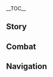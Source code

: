 {{CharacterTabs}}
{{LanguageTabs}}
{{Stub|1={{Meta/VO|tl=1|rm=1|Chinese}}}}
__TOC__
==Story==
{{VO/Story
|character           = Ganyu
|language            = zh
|language_s          = zh
|language_t          = zh-tw
|name_s              = 甘雨
|name_t              = 甘雨

|vo_01_01_title_s    = 初次见面…
|vo_01_01_title_t    = 初次見面…
|vo_01_01_subtitle   = Hello
|vo_01_01_file       = VO_{language}{character} Hello.ogg
|vo_01_01_tx_s       = 我明白了，外派工作的「契约」已经拟好了，请过目，即日起就可以为你…欸！名字没有签吗？请让我看一下。唔…名字是甘，甘雨…呼，补上了。话，话说回来，工作具体是指哪些呢？
|vo_01_01_tx_t       = 我明白了，外派工作的「契約」已經擬好了，請過目，即日起就可以為{{MC|你|妳|mc=1}}…欸！名字沒有簽嗎？請讓我看一下。唔…名字是甘，甘雨…呼，補上了。話，話說回來，工作具體而言是哪些呢？
|vo_01_01_rm         = 
|vo_01_01_tl         = 

|vo_02_01_title_s    = 闲聊・松弛
|vo_02_01_title_t    = 閒聊・鬆弛
|vo_02_01_subtitle   = Chat: Relaxed
|vo_02_01_file       = VO_{language}{character} Chat - Relaxed.ogg
|vo_02_01_tx_s       = 安逸的氛围…喜欢。
|vo_02_01_tx_t       = 安逸的氛圍…喜歡。
|vo_02_01_rm         = 
|vo_02_01_tl         = 

|vo_02_02_title_s    = 闲聊・聆听
|vo_02_02_title_t    = 閒聊・聆聽
|vo_02_02_subtitle   = Chat: Attentive
|vo_02_02_file       = VO_{language}{character} Chat - Attentive.ogg
|vo_02_02_tx_s       = 趴在草地上，能听见大地的心跳。
|vo_02_02_tx_t       = 趴在草地上，能聽見大地的心跳。
|vo_02_02_rm         = Pā zài cǎodì shàng, néng tīngjiàn dàdì de xīntiào.
|vo_02_02_tl         = Lying on the grass, you can hear the heartbeat of the world.

|vo_02_03_title_s    = 闲聊・焦虑
|vo_02_03_title_t    = 閒聊・焦慮
|vo_02_03_subtitle   = Chat: Anxious
|vo_02_03_file       = VO_{language}{character} Chat - Anxious.ogg
|vo_02_03_tx_s       = 工作…工作还没有做完…真的可以提前休息吗？
|vo_02_03_tx_t       = 工作…工作還沒有做完…真的可以提前休息嗎？
|vo_02_03_rm         = Gōngzuò... Gōngzuò hái méiyǒu zuò wán... Zhēn de kěyǐ tíqián xiūxí ma?
|vo_02_03_tl         = Work... I haven't finished working... Can I really take an early break?

<!-- Weather -->
|vo_03_01_title_s    = 下雨的时候・担忧
|vo_03_01_title_t    = 下雨的時候・擔憂
|vo_03_01_subtitle   = When It Rains: Worries
|vo_03_01_file       = VO_{language}{character} When It Rains - Worries.ogg
|vo_03_01_tx_s       = 飞云商会种植的霓裳花需要充足的雨露，唔{{not a typo|...}}和记交通的伙计们却不喜欢雨后泥泞的山路…
|vo_03_01_tx_t       = 飛雲商會種植的霓裳花需要充足的雨露，唔…和記交通的夥計們卻不喜歡雨後泥濘的山路…
|vo_03_01_rm         = 
|vo_03_01_tl         = 

|vo_03_02_title_s    = 下雨的时候・听雨
|vo_03_02_title_t    = 下雨的時候・聽雨
|vo_03_02_subtitle   = When It Rains: Listening to the Rain
|vo_03_02_file       = VO_{language}{character} When It Rains - Listening to the Rain.ogg
|vo_03_02_tx_s       = 在庭院里听雨的感觉很好，但是，太奢侈了。
|vo_03_02_tx_t       = 在庭院裡聽雨的感覺很好，但是，太奢侈了。
|vo_03_02_rm         = 
|vo_03_02_tl         = 

|vo_03_03_title_s    = 雨过天晴…
|vo_03_03_title_t    = 雨過天晴…
|vo_03_03_subtitle   = After the Rain
|vo_03_03_file       = VO_{language}{character} After the Rain.ogg
|vo_03_03_tx_s       = 嗯？天晴了吗？是什么时候…
|vo_03_03_tx_t       = 嗯？天晴了嗎？是什麼時候…
|vo_03_03_rm         = Ǹg? Tiān qíngle ma? Shì shénme shíhòu...
|vo_03_03_tl         = Eh? It's sunny? When did...

|vo_03_04_title_s    = 阳光很好…
|vo_03_04_title_t    = 陽光很好…
|vo_03_04_subtitle   = When the Sun Is Out
|vo_03_04_file       = VO_{language}{character} When the Sun Is Out.ogg
|vo_03_04_tx_s       = 嗯，空气很适宜。
|vo_03_04_tx_t       = 嗯，空氣很適宜。
|vo_03_04_rm         = Ǹg, kōngqì hěn shìyí.
|vo_03_04_tl         = Hm, the weather is suitable.

|vo_03_05_title_s    = 起风的时候…
|vo_03_05_title_t    = 起風的時候…
|vo_03_05_subtitle   = When It's Windy
|vo_03_05_file       = VO_{language}{character} When It's Windy.ogg
|vo_03_05_tx_s       = 啊，琉璃百合的味道，真好啊…
|vo_03_05_tx_t       = 啊，琉璃百合的味道，真好啊…
|vo_03_05_rm         = A, Liúlí Bǎihé de wèidào, zhēn hǎo a...
|vo_03_05_tl         = Ah, the smell of Glaze Lilies are so nice...

|vo_04_01_title_s    = 早上好…
|vo_04_01_title_t    = 早安…
|vo_04_01_subtitle   = Good Morning
|vo_04_01_file       = VO_{language}{character} Good Morning.ogg
|vo_04_01_tx_s       = 早上好…唔？是哪里没有梳理好吗，请不要盯着我的…盯着我的头饰看。
|vo_04_01_tx_t       = 早安…唔？是哪裡沒有梳理好嗎，請不要盯著我的…盯著我的頭飾看。
|vo_04_01_rm_s       = 
|vo_04_01_rm_t       = 
|vo_04_01_tl         = 

|vo_04_02_title_s    = 中午好…
|vo_04_02_title_t    = 午安…
|vo_04_02_subtitle   = Good Afternoon
|vo_04_02_file       = VO_{language}{character} Good Afternoon.ogg
|vo_04_02_tx_s       = 啊…需要午觉。如果没有什么特别的事情…我就先行告退了。
|vo_04_02_tx_t       = 啊…需要午覺。如果沒有什麼特別的事情…我就先行告退了。
|vo_04_02_rm         = A... Xūyào wǔjiào. Rúguǒ méiyǒu shénme tèbié de shìqíng... Wǒ jiù xiānxíng gàotuìle.
|vo_04_02_tl         = Ah... Need an afternoon nap. If there is no special circumstances... I'll take my leave first.

|vo_04_03_title_s    = 晚上好…
|vo_04_03_title_t    = 晚上好…
|vo_04_03_subtitle   = Good Evening
|vo_04_03_file       = VO_{language}{character} Good Evening.ogg
|vo_04_03_tx_s       = 万家灯火就在眼前，人们的生活究竟是什么样的呢…欸？你想邀我去夜市？啊…不，不好意思，我就不去了吧。
|vo_04_03_tx_t       = 萬家燈火就在眼前，人們的生活究竟是什麼樣的呢…欸？{{MC|你|妳|mc=1}}想邀我去夜市？啊…不，不好意思，我就不去了吧。
|vo_04_03_rm         = 
|vo_04_03_tl         = 

|vo_04_04_title_s    = 晚安…
|vo_04_04_title_t    = 晚安…
|vo_04_04_subtitle   = Good Night
|vo_04_04_file       = VO_{language}{character} Good Night.ogg
|vo_04_04_tx_s       = 愿帝君保佑你，愿你的每个梦都踏实而香甜。
|vo_04_04_tx_t       = 願帝君保佑{{MC|你|妳|mc=1}}，願{{MC|你|妳|mc=1}}的每個夢都踏實而香甜。
|vo_04_04_rm         = 
|vo_04_04_tl         = 

|vo_05_01_title_s    = 关于{name_s}自己…
|vo_05_01_title_t    = 關於{name_t}自己…
|vo_05_01_subtitle   = About {character}
|vo_05_01_file       = VO_{language}{character} About {character}.ogg
|vo_05_01_tx_s       = 我的工作，就是遵循与帝君的「契约」，为璃月的多数生命，谋求最大的福祉。
|vo_05_01_tx_t       = 我的工作，就是遵循與帝君的「契約」，為璃月的多數生命，謀求最大的福祉。
|vo_05_01_rm         = 
|vo_05_01_tl         = 

|vo_06_01_title_s    = 关于我们・工作
|vo_06_01_title_t    = 關於我們・工作
|vo_06_01_subtitle   = About Us: Work
|vo_06_01_file       = VO_{language}{character} About Us - Work.ogg
|vo_06_01_tx_s       = 今天的工作已经提前完成了。加…加班？我理解了，我会好好完成的。
|vo_06_01_tx_t       = 今天的工作已經提前完成了。加…加班？我理解了，我會好好完成的。
|vo_06_01_rm         = Jīntiān de gōngzuò yǐjīng tíqián wánchéngle. Jiā... Jiābān? Wǒ lǐjiěle, wǒ huì hǎohǎo wánchéng de.
|vo_06_01_tl         = Today's work has been completed ahead of schedule. Over... Overtime? I understand, I will finish it well.

|vo_06_02_title_s    = 关于我们・请求
|vo_06_02_title_t    = 關於我們・請求
|vo_06_02_subtitle   = About Us: Requests
|vo_06_02_friendship = 6
|vo_06_02_file       = VO_{language}{character} About Us - Requests.ogg
|vo_06_02_tx_s       = 我想了解更多有关人类的故事…尤其，想知道你对他们的看法和评价。因为，那个，你跟提瓦特大陆上的普通人不太一样吧。而我也…请务必，和我交流。
|vo_06_02_tx_t       = 我想瞭解更多有關人類的故事…尤其，想知道你對他們的看法和評價。因為，那個，你跟提瓦特大陸上的普通人不太一樣吧。而我也…請務必，和我交流。
|vo_06_02_rm         = 
|vo_06_02_tl         = 

|vo_06_03_title_s    = 关于我们・评价
|vo_06_03_title_t    = 關於我們・評價
|vo_06_03_subtitle   = About Us: Evaluation
|vo_06_03_friendship = 6
|vo_06_03_file       = VO_{language}{character} About Us - Evaluation.ogg
|vo_06_03_tx_s       = 嗯…我，我一直想知道你对我工作的评价。是…普通宝箱的等级还是华丽宝箱的等级。没，没关系的。我的心理…能承受得住。
|vo_06_03_tx_t       = 嗯…我，我一直想知道{{MC|你|妳|mc=1}}對我工作的評價。是…普通寶箱的等級還是華麗寶箱的等級。沒，沒關係的。我的心理…能承受得住。
|vo_06_03_rm         = 
|vo_06_03_tl         = 

|vo_07_01_title_s    = 关于「神之眼」…
|vo_07_01_title_t    = 關於「神之眼」…
|vo_07_01_subtitle   = About the [[Vision]]
|vo_07_01_friendship = 4
|vo_07_01_file       = VO_{language}{character} About the Vision.ogg
|vo_07_01_tx_s       = 「一千种权力伴随着一千种责任。」那位拥有着博览古今的视野，却被迫放弃了自己生活的帝君，才是整个璃月最辛苦的人吧。相比起来，只拥有着普通「神之眼」，只需要去行使普通责任的我，已经轻松得多了。
|vo_07_01_tx_t       = 「一千種權力伴隨著一千種責任。」那位擁有著博覽古今的視野，卻被迫放棄了自己生活的帝君，才是整個璃月最辛苦的人吧。相比起來，只擁有著普通「神之眼」，只需要去行使普通責任的我，已經輕鬆得多了。
|vo_07_01_rm         = 
|vo_07_01_tl         = 

|vo_07_02_title_s    = 有什么想要分享…
|vo_07_02_title_t    = 有什麼想要分享…
|vo_07_02_subtitle   = Something to Share
|vo_07_02_file       = VO_{language}{character} Something to Share.ogg
|vo_07_02_tx_s       = 「万商云来、千船继至、百货迭出、诸海历览。」人们用这样的话来称赞璃月。但成就这样的壮景，依靠的也是细小到每一个人的努力。我是怀着要对得起这份繁荣的心情工作的。
|vo_07_02_tx_t       = 「萬商雲來、千船繼至、百貨迭出、諸海曆覽。」人們用這樣的話來稱讚璃月。但成就這樣的壯景，依靠的也是細小到每一個人的努力。我是懷著要對得起這份繁榮的心情工作的。
|vo_07_02_rm         = 
|vo_07_02_tl         = 

|vo_07_03_title_s    = 感兴趣的见闻・名字
|vo_07_03_title_t    = 感興趣的見聞・名字
|vo_07_03_subtitle   = Interesting Facts: Name
|vo_07_03_file       = VO_{language}{character} Interesting Facts - Name.ogg
|vo_07_03_tx_s       = 生活在璃月的每一只小狗，我都给它们取了名字。不过，有的狗狗如果用别的名字叫它也会有反应。真是了不起呢。如果有谁突然叫我「苦雪」什么的，我一定回应不上来。
|vo_07_03_tx_t       = 生活在璃月的每一隻小狗，我都為它們取了名字。不過，有的狗狗如果用別的名字叫它也會有反應。真是了不起呢。如果有誰突然叫我「苦雪」什麼的，我一定回應不過來。
|vo_07_03_rm         = 
|vo_07_03_tl         = 

|vo_07_04_title_s    = 感兴趣的见闻・清心
|vo_07_04_title_t    = 感興趣的見聞・清心
|vo_07_04_subtitle   = Interesting Facts: Qingxin
|vo_07_04_file       = VO_{language}{character} Interesting Facts - Qingxin.ogg
|vo_07_04_tx_s       = 清心的花瓣，很好吃…应该说特别好吃。就是因为太好吃了，所以我才不敢在玉京台种它。生怕哪天一个不小心就会忍不住…嗯？你说…特别苦？可是…这不就是它的味道吗？
|vo_07_04_tx_t       = 清心的花瓣，很好吃…應該說特別好吃。就是因為太好吃了，所以我才不敢在玉京臺種它。生怕哪天一個不小心就會忍不住…嗯？{{MC|你|妳|mc=1}}說…特別苦？可是…這不就是它的味道嗎？
|vo_07_04_rm         = 
|vo_07_04_tl         = 

|vo_08_01_title_s    = 关于摩拉克斯・信任
|vo_08_01_title_t    = 關於摩拉克斯・信任
|vo_08_01_subtitle   = About [[Morax]]: Trust
|vo_08_01_friendship = 4
|vo_08_01_file       = VO_{language}{character} About Morax - Trust.ogg
|vo_08_01_tx_s       = 我对帝君有着绝对的信任。当年，正是有帝君率领，我们才能击退魔物、降伏海兽，保住了这一方平安。帝君守护众人的身姿，千年以来的情谊，我不会忘记。
|vo_08_01_tx_t       = 我對帝君有著絕對的信任。當年，正是有帝君率領，我們才能擊退魔物、降伏海獸，保住了這一方平安。帝君守護眾人的身姿，千年以來的情誼，我不會忘記。
|vo_08_01_rm         = 
|vo_08_01_tl         = 

|vo_08_02_title_s    = 关于摩拉克斯・追随
|vo_08_02_title_t    = 關於摩拉克斯・追隨
|vo_08_02_subtitle   = About Morax: Follower
|vo_08_02_friendship = 4
|vo_08_02_file       = VO_{language}{character} About Morax - Follower.ogg
|vo_08_02_tx_s       = 帝君的决断，总是能够为璃月的多数生命带来福祉。我很敬佩这一点，也很想像他一样…但有时，越想着要去追赶帝君的脚步，就越容易紧张得出错…
|vo_08_02_tx_t       = 帝君的決斷，總是能夠為璃月的多數生命帶來福祉。我很敬佩這一點，也很想像他一樣…但有時，越想著要去追趕帝君的腳步，就越容易緊張得出錯…
|vo_08_02_rm         = 
|vo_08_02_tl         = 

|vo_08_03_title_s    = 关于凝光…
|vo_08_03_title_t    = 關於凝光…
|vo_08_03_subtitle   = About [[Ningguang]]
|vo_08_03_friendship = 4
|vo_08_03_file       = VO_{language}{character} About Ningguang.ogg
|vo_08_03_tx_s       = 历任「天权」都会对璃月的古老律法进行释义和补充。在这之中，当代「天权」凝光的处理效率是无人能及的。只不过，她那追求效率和效益的作风常常遭人指摘。挑刺，总是比包容简单得多吧。
|vo_08_03_tx_t       = 歷任「天權」都會對璃月的古老律法進行釋義和補充。在這之中，當代「天權」凝光的處理效率是無人能及的。只不過，她那追求效率和效益的作風常常遭人指摘。挑刺，總是比包容簡單得多吧。
|vo_08_03_rm         = 
|vo_08_03_tl         = 

|vo_08_04_title_s    = 关于刻晴・隔阂
|vo_08_04_title_t    = 關於刻晴・隔閡
|vo_08_04_subtitle   = About [[Keqing]]: Estrangement
|vo_08_04_friendship = 4
|vo_08_04_file       = VO_{language}{character} About Keqing - Estrangement.ogg
|vo_08_04_tx_s       = 我无法认同她对帝君的态度。但是…但是…「甘雨，这才是璃月现今需要的人。」帝君反而这样说。我还是太愚钝了，要理解帝君话语中的意思，还得更努力地接触更多事务才行吧。
|vo_08_04_tx_t       = 我無法認同她對帝君的態度。但是…但是…「甘雨，這才是璃月現今需要的人。」帝君反而這樣說。我還是太愚鈍了，要理解帝君話語中的意思，還得更努力地接觸更多事務才行吧。
|vo_08_04_rm         = 
|vo_08_04_tl         = 

|vo_08_05_title_s    = 关于刻晴・改观
|vo_08_05_title_t    = 關於刻晴・改觀
|vo_08_05_subtitle   = About Keqing: Changing Perspective
|vo_08_05_friendship = 4
|vo_08_05_quest      = A New Star Approaches
|vo_08_05_file       = VO_{language}{character} About Keqing - Changing Perspective.ogg
|vo_08_05_tx_s       = 最近她主动与我讨论起了修复碧水商路的方案，还问我，是帝君的话会怎么做。我们商量出来的举措固然不比帝君，不过…看到她反复推演着沙盘的样子，隐约能够理解她的心情了。
|vo_08_05_tx_t       = 最近她主動與我討論起修復碧水商路的方案，還問我，是帝君的話會怎麼做。我們商量出來的舉措固然不比帝君，不過…看到她反復推演著沙盤的樣子，隱約能夠理解她的心情了。
|vo_08_05_rm_s       = 
|vo_08_05_rm_t       = 
|vo_08_05_tl         = 

|vo_08_06_title_s    = 关于行秋…
|vo_08_06_title_t    = 關於行秋…
|vo_08_06_subtitle   = About [[Xingqiu]]
|vo_08_06_friendship = 4
|vo_08_06_file       = VO_{language}{character} About Xingqiu.ogg
|vo_08_06_tx_s       = 飞云商会那位青衣少年，并不像他的父亲和兄长那般操心织物的经营。是因为对他来说，有更重要的事情值得去做吧。当然…这也只是我的猜测…
|vo_08_06_tx_t       = 飛雲商會那位青衣少年，並不像他的父親和兄長那般操心織物的經營。是因為對他來說，有更重要的事情值得去做吧。當然…這也只是我的猜測…
|vo_08_06_rm         = 
|vo_08_06_tl         = 

|vo_08_07_title_s    = 关于香菱…
|vo_08_07_title_t    = 關於香菱…
|vo_08_07_subtitle   = About [[Xiangling]]
|vo_08_07_friendship = 4
|vo_08_07_file       = VO_{language}{character} About Xiangling.ogg
|vo_08_07_tx_s       = 香菱很有名！但{{not a typo|...}}我不太敢去「万民堂」那一带…不敢就是…不敢啦。好，好吧，也不是秘密。那边的饭菜香味飘得满街都是。一旦被勾住了，点上了菜，就算是素菜也{{not a typo|...}}很难控制住食欲吧。这样的话，这样的话…
|vo_08_07_tx_t       = 香菱很有名！但…我不太敢去「萬民堂」那一帶…不敢就是…不敢啦。好，好吧，也不是秘密。那邊的飯菜香味飄得滿街都是。一旦被勾住了，點上了菜，就算是素菜也…很難控制住食欲吧。這樣的話，這樣的話…
|vo_08_07_rm         = 
|vo_08_07_tl         = 

|vo_08_08_title_s    = 关于北斗…
|vo_08_08_title_t    = 關於北斗…
|vo_08_08_subtitle   = About [[Beidou]]
|vo_08_08_friendship = 4
|vo_08_08_file       = VO_{language}{character} About Beidou.ogg
|vo_08_08_tx_s       = 近来，玉京台之上对南十字船队的怨言不断。可是在我看来，北斗船长对璃月所做的贡献，远非沉溺于伪造流言之徒所能想象…啊，抱歉，失言了…
|vo_08_08_tx_t       = 近來，玉京臺之上對南十字船隊的怨言不斷。可是在我看來，北斗船長對璃月所做的貢獻，遠非沉溺於偽造流言之徒所能想像…啊，抱歉，失言了…
|vo_08_08_rm         = 
|vo_08_08_tl         = 

|vo_08_09_title_s    = 关于瑶瑶…
|vo_08_09_title_t    = 關於瑤瑤…
|vo_08_09_subtitle   = About [[Yaoyao]]
|vo_08_09_friendship = 4
|vo_08_09_file       = VO_{language}{character} About Yaoyao.ogg
|vo_08_09_tx_s       = 瑶瑶啊…我是受总务司那边的熟人托付，在城内好生照顾她，别让她再往船上跑…你问我总务司的业务范围？唔…不，不知道呢。
|vo_08_09_tx_t       = 瑤瑤啊…我是受總務司那邊的熟人託付，在城內好生照顧她，別讓她再往船上跑…你問我總務司的業務範圍？唔…不，不知道呢。
|vo_08_09_rm         = 
|vo_08_09_tl         = 

|vo_08_10_title_s    = 关于魈…
|vo_08_10_title_t    = 關於魈…
|vo_08_10_subtitle   = About [[Xiao]]
|vo_08_10_friendship = 4
|vo_08_10_file       = VO_{language}{character} About Xiao.ogg
|vo_08_10_tx_s       = 他一直与人间保持距离，应该说是性格使然吧…我能够理解他，但是我无法「接近」他。毕竟…与他履行同一份「契约」的同伴，都已经不在了啊…
|vo_08_10_tx_t       = 他一直與人保持距離，應該說是性格使然吧…我能夠理解他，但是我無法「接近」他。畢竟…與他履行同一份「契約」的同伴，都已經不在了啊…
|vo_08_10_rm_s       = 
|vo_08_10_rm_t       = 
|vo_08_10_tl         = 

|vo_08_11_title_s    = 关于烟绯…
|vo_08_11_title_t    = 關於煙緋…
|vo_08_11_subtitle   = About [[Yanfei]]
|vo_08_11_friendship = 4
|vo_08_11_file       = VO_{language}{character} About Yanfei.ogg
|vo_08_11_tx_s       = 烟绯呀…她还是个懵懂的小女孩时，就和我说过，要遵守契约，过上快乐的生活。如今她亭亭玉立，成了璃月的名人。律法咨询师的工作很繁杂，但她总是一副无忧无虑的模样，这让我十分安心。
|vo_08_11_tx_t       = 煙緋呀…她還是個懵懂的小女孩時，就和我說過，要遵守契約，過上快樂的生活。如今她亭亭玉立，成了璃月的名人。律法諮詢師的工作很繁雜，但她總是一副無憂無慮的模樣，這讓我十分安心。
|vo_08_11_rm         = 
|vo_08_11_tl         = 

|vo_08_12_title_s    = 关于申鹤…
|vo_08_12_title_t    = 關於申鶴…
|vo_08_12_subtitle   = About [[Shenhe]]
|vo_08_12_friendship = 4
|vo_08_12_file       = VO_{language}{character} About Shenhe.ogg
|vo_08_12_tx_s       = 我和她并不能算是熟悉。只是听留云真君提过几句，听说她性子较凶，要是压抑不住心性，容易对周围造成严重破坏。嗯…会不会是因为平日里太闲了呢？我…我该给她推荐些工作吗？
|vo_08_12_tx_t       = 我和她並不能算是熟悉。只是聽留雲真君提過幾句，聽說她個性較兇，要是壓抑不住心性，容易對周圍造成嚴重破壞。嗯…會不會是因為平日裡太閒了呢？我…我該推薦一些工作給她嗎？
|vo_08_12_rm_s       = 
|vo_08_12_rm_t       = 
|vo_08_12_tl         = 

|vo_08_13_title_s    = 关于夜兰…
|vo_08_13_title_t    = 關於夜蘭…
|vo_08_13_subtitle   = About [[Yelan]]
|vo_08_13_friendship = 4
|vo_08_13_file       = VO_{language}{character} About Yelan.ogg
|vo_08_13_tx_s       = 虽说夜兰小姐每年有将近七成时间缺勤，但凝光会给她这样的特权，想必事出有因。当然，这不该是由我打听的事项，具体内容就不清楚了。不过，有天我回月海亭的路上，看到她和许多人有说有笑地吃着早点、喝着茶。我的内心深处…竟然有些羡慕。
|vo_08_13_tx_t       = 雖說夜蘭小姐每年有將近七成時間缺勤，但凝光會給她這樣的特權，想必事出有因。當然，這不該是由我打聽的事項，具體內容就不清楚了。不過，有天我回月海亭的路上，看到她和許多人有說有笑地吃著早點、喝著茶。我的內心深處…竟然有些羡慕。
|vo_08_13_rm         = 
|vo_08_13_tl         = 

|vo_09_01_title_s    = 想要了解{name_s}・其一
|vo_09_01_title_t    = 想要了解{name_t}・其一
|vo_09_01_subtitle   = More About {character}: I
|vo_09_01_file       = VO_{language}{character} More About {character} - 01.ogg
|vo_09_01_tx_s       = 临时的工作吗？啊，不用和我具体说。将你的要求写下来，放在这边就好。
|vo_09_01_tx_t       = 臨時的工作嗎？啊，不用和我具體說。將{{MC|你|妳|mc=1}}的要求寫下來，放在這邊就好。
|vo_09_01_rm         = 
|vo_09_01_tl         = 

|vo_09_02_title_s    = 想要了解{name_s}・其二
|vo_09_02_title_t    = 想要了解{name_t}・其二
|vo_09_02_subtitle   = More About {character}: II
|vo_09_02_friendship = 3
|vo_09_02_file       = VO_{language}{character} More About {character} - 02.ogg
|vo_09_02_tx_s       = 「想要了解更多甘雨的事情」…这，这是什么工作要求啊。我，我还从来没有处理过这样的…去年年底述职报告的背诵可以吗？啊，不行啊。
|vo_09_02_tx_t       = 「想要瞭解更多甘雨的事情」…這，這是什麼工作要求啊。我，我還從來沒有處理過這樣的…去年年底述職報告的背誦可以嗎？啊，不行啊。
|vo_09_02_rm         = 
|vo_09_02_tl         = 

|vo_09_03_title_s    = 想要了解{name_s}・其三
|vo_09_03_title_t    = 想要了解{name_t}・其三
|vo_09_03_subtitle   = More About {character}: III
|vo_09_03_friendship = 4
|vo_09_03_file       = VO_{language}{character} More About {character} - 03.ogg
|vo_09_03_tx_s       = 我思考过了…既然是「工作」，处理「工作」就没有害羞的必要。如果你想要了解我的话，这个头上的…发饰。其实是我的角。我的身上，有着仙兽「麒麟」的血脉。唔…理解了的话，请签下这份保密协议，不要对别人讲…
|vo_09_03_tx_t       = 我思考過了…既然是「工作」，處理「工作」就沒有害羞的必要。如果{{MC|你|妳|mc=1}}想要瞭解我的話，這個頭上的…髮飾。其實是我的角。我的身上，有著仙獸「麒麟」的血脈。唔…理解了的話，請簽下這份保密協議，不要對別人講…
|vo_09_03_rm         = 
|vo_09_03_tl         = 

|vo_09_04_title_s    = 想要了解{name_s}・其四
|vo_09_04_title_t    = 想要了解{name_t}・其四
|vo_09_04_subtitle   = More About {character}: IV
|vo_09_04_friendship = 5
|vo_09_04_file       = VO_{language}{character} More About {character} - 04.ogg
|vo_09_04_tx_s       = 虽然身为仙兽的混血后裔，但同时也有着人类的血脉。这么多年来，我也不知道自己算不算融入了璃月港的人类生活…可能，我只是像钻进地里的草史莱姆一样，把自己埋在数据和报表中间来逃避吧。
|vo_09_04_tx_t       = 身為仙獸的混血後裔，同時也有著人類的血脈。這麼多年來，我也不知道自己算不算融入了璃月港的人類生活…可能，我只是像鑽進地裡的草史萊姆一樣，把自己埋在資料和報表中間來逃避吧。
|vo_09_04_rm_s       = 
|vo_09_04_rm_t       = 
|vo_09_04_tl         = 

|vo_09_05_title_s    = 想要了解{name_s}・其五
|vo_09_05_title_t    = 想要了解{name_t}・其五
|vo_09_05_subtitle   = More About {character}: V
|vo_09_05_friendship = 6
|vo_09_05_file       = VO_{language}{character} More About {character} - 05.ogg
|vo_09_05_tx_s       = 谢谢你一直陪我说话。遇见你之后，好像说了十几年都没有说过的那么多话…如果保持这样的锻炼，有朝一日也能从事秘书以外的职业了吧。用上几百年时间来熟练，应该就不会犯什么要紧的错了吧。
|vo_09_05_tx_t       = 謝謝{{MC|你|妳|mc=1}}一直陪我說話。遇見{{MC|你|妳|mc=1}}之後，好像說了十幾年都沒有說過的那麼多話…如果保持這樣的鍛煉，有朝一日也能從事秘書以外的職業了吧。用上幾百年時間來熟練，應該就不會犯什麼要緊的錯了吧。
|vo_09_05_rm         = 
|vo_09_05_tl         = 

|vo_10_01_title_s    = {name_s}的爱好…
|vo_10_01_title_t    = {name_t}的愛好…
|vo_10_01_subtitle   = {character}'s Hobbies
|vo_10_01_file       = VO_{language}{character} Hobbies.ogg
|vo_10_01_tx_s       = 爱好吗，爱好的话…工作吧。嗯？工作不能算？但是，为什么呢？难道爱好不是指自己想要去做，做了就会感到开心的事情吗。那么爱好是工作，又有什么问题呢？
|vo_10_01_tx_t       = 愛好嗎，愛好的話…工作吧。嗯？工作不能算？但是，為什麼呢？難道愛好不是指自己想要去做，做了就會感到開心的事情嗎。那麼愛好是工作，又有什麼問題呢？
|vo_10_01_rm         = 
|vo_10_01_tl         = 

|vo_10_02_title_s    = {name_s}的烦恼…
|vo_10_02_title_t    = {name_t}的煩惱…
|vo_10_02_subtitle   = {character}'s Troubles
|vo_10_02_file       = VO_{language}{character} Troubles.ogg
|vo_10_02_tx_s       = 为何人们总是拼命证明…自己的存在比其他人更有价值呢？存在本身，就是足够美好的事情了吧？
|vo_10_02_tx_t       = 為何人們總是拼命證明…自己的存在比其他人更有價值呢？存在本身，就是足夠美好的事情了吧？
|vo_10_02_rm         = 
|vo_10_02_tl         = 

|vo_10_03_title_s    = 喜欢的食物…
|vo_10_03_title_t    = 喜歡的食物…
|vo_10_03_subtitle   = Favorite Food
|vo_10_03_file       = VO_{language}{character} Favorite Food.ogg
|vo_10_03_tx_s       = 「饮必甘露，食必嘉禾。」这是我的守则。所以，请把那盘「仙跳墙」，从我的视线范围里拿开…
|vo_10_03_tx_t       = 「飲必甘露，食必嘉禾。」這是我的守則。所以，請把那盤「仙跳牆」，從我的視線範圍裡拿開…
|vo_10_03_rm         = 
|vo_10_03_tl         = 

|vo_10_04_title_s    = 讨厌的食物…
|vo_10_04_title_t    = 討厭的食物…
|vo_10_04_subtitle   = Least Favorite Food
|vo_10_04_file       = VO_{language}{character} Least Favorite Food.ogg
|vo_10_04_tx_s       = 我们一族是严格的素食主义者，肉类料理就请允许我谢绝了。嗯，没错，即使是荤油混在蔬菜丸子里也不行…不可以。不可以哟。我能够闻出来的。
|vo_10_04_tx_t       = 我們一族是嚴格的素食主義者，肉類料理就請容我謝絕了。嗯，沒錯，即使是葷油混在蔬菜丸子裡也不行…不可以。不可以喲。我能夠聞出來的。
|vo_10_04_rm_s       = 
|vo_10_04_rm_t       = 
|vo_10_04_tl         = 

<!-- Receiving a Gift -->
|vo_11_01_title_s    = 收到赠礼・其一
|vo_11_01_title_t    = 收到贈禮・其一
|vo_11_01_subtitle   = Receiving a Gift: I
|vo_11_01_file       = VO_{language}{character} Receiving a Gift - 01.ogg
|vo_11_01_tx_s       = 地道的美味佳肴…啊！我是不是已经吃多了？
|vo_11_01_tx_t       = 道地的美味佳餚…啊！我是不是已經吃多了？
|vo_11_01_rm         = 
|vo_11_01_tl         = 

|vo_11_02_title_s    = 收到赠礼・其二
|vo_11_02_title_t    = 收到贈禮・其二
|vo_11_02_subtitle   = Receiving a Gift: II
|vo_11_02_file       = VO_{language}{character} Receiving a Gift - 02.ogg
|vo_11_02_tx_s       = 我在饮食方面还挺挑剔的，让你费心了…
|vo_11_02_tx_t       = 我在飲食方面還挺挑剔的，讓{{MC|你|妳|mc=1}}費心了…
|vo_11_02_rm         = 
|vo_11_02_tl         = 

|vo_11_03_title_s    = 收到赠礼・其三
|vo_11_03_title_t    = 收到贈禮・其三
|vo_11_03_subtitle   = Receiving a Gift: III
|vo_11_03_file       = VO_{language}{character} Receiving a Gift - 03.ogg
|vo_11_03_tx_s       = 我明白你的好意，但油荤…还是算了。
|vo_11_03_tx_t       = 我明白{{MC|你|妳|mc=1}}的好意，但油葷…還是算了。
|vo_11_03_rm         = 
|vo_11_03_tl         = 

|vo_12_01_title_s    = 生日…
|vo_12_01_title_t    = 生日…
|vo_12_01_subtitle   = Birthday
|vo_12_01_file       = VO_{language}{character} Birthday.ogg
|vo_12_01_tx_s       = 生日快乐。这么久以来受你的关照，但却没有准备礼物，这点实在…藏在手后面的？欸，你看到了啊…是，失败了的清心花凉糕…抱着必须做完美的决心结果…欸，好，好吃的？真…真的吗。
|vo_12_01_tx_t       = 生日快樂。這麼久以來受{{MC|你|妳|mc=1}}的關照，但卻沒有準備禮物，這點實在…藏在手後面的？欸，{{MC|你|妳|mc=1}}看到了啊…是，失敗了的清心花涼糕…抱著必須做到完美的決心，結果卻…欸，好，好吃？真…真的嗎。
|vo_12_01_rm         = 
|vo_12_01_tl         = 

|vo_13_01_title_s    = 突破的感受・起
|vo_13_01_title_t    = 突破的感受・起
|vo_13_01_subtitle   = Feelings About Ascension: Intro
|vo_13_01_ascension  = 1
|vo_13_01_file       = VO_{language}{character} Feelings About Ascension -  01.ogg
|vo_13_01_tx_s       = 力量？…真是久违了。
|vo_13_01_tx_t       = 力量？…真是久違了。
|vo_13_01_rm         = 
|vo_13_01_tl         = 

|vo_13_02_title_s    = 突破的感受・承
|vo_13_02_title_t    = 突破的感受・承
|vo_13_02_subtitle   = Feelings About Ascension: Building Up
|vo_13_02_ascension  = 2
|vo_13_02_file       = VO_{language}{character} Feelings About Ascension -  02.ogg
|vo_13_02_tx_s       = 如果…可以用和平的方式解决。不，没什么…
|vo_13_02_tx_t       = 如果…可以用和平的方式解決。不，沒什麼…
|vo_13_02_rm         = 
|vo_13_02_tl         = 

|vo_13_03_title_s    = 突破的感受・转
|vo_13_03_title_t    = 突破的感受・轉
|vo_13_03_subtitle   = Feelings About Ascension: Climax
|vo_13_03_ascension  = 4
|vo_13_03_file       = VO_{language}{character} Feelings About Ascension -  03.ogg
|vo_13_03_tx_s       = 这就是新的生活之道吧…我明白了，我不会抱怨的。
|vo_13_03_tx_t       = 這就是新的生活之道吧…我明白了，我不會抱怨的。
|vo_13_03_rm         = 
|vo_13_03_tl         = 

|vo_13_04_title_s    = 突破的感受・合
|vo_13_04_title_t    = 突破的感受・合
|vo_13_04_subtitle   = Feelings About Ascension: Conclusion
|vo_13_04_ascension  = 6
|vo_13_04_file       = VO_{language}{character} Feelings About Ascension -  04.ogg
|vo_13_04_tx_s       = 我曾经看到古书上说，「麟斗则日无光」。其实没有那么夸张。但是，如果需要战斗，如果需要为你而战，我会献出自己的全部力量。
|vo_13_04_tx_t       = 我曾經看到古書上說，「麟鬥則日無光」。其實沒有那麼誇張。但是，如果需要戰鬥，如果需要為{{MC|你|妳|mc=1}}而戰，我會獻出自己的全部力量。
|vo_13_04_rm         = 
|vo_13_04_tl         = 
}}

==Combat==
{{Combat VO
|character           = Ganyu
|language            = zh

|skill_1_tx_s        = 禁止接触。
|skill_1_tx_t        = 禁止接觸。
|skill_1_rm          = Jìnzhǐ jiēchù.
|skill_1_tl          = Contact forbidden.
|skill_2_tx_s        = 闲人勿扰。
|skill_2_tx_t        = 閒人勿擾。
|skill_2_rm          = Xiánrén wù rǎo.
|skill_2_tl          = Do not disturb.
|skill_3_tx_s        = 霜寒化生。
|skill_3_tx_t        = 霜寒化生。
|skill_3_rm          = Shuāng hán huà shēng.
|skill_3_tl          = Come forth, frost and ice.

|burst_1_tx_s        = 风雪的缩影。
|burst_1_tx_t        = 風雪的縮影。
|burst_1_rm          = Fēng xuě de suōyǐng.
|burst_1_tl          = Epitome of snowstorm.
|burst_2_tx_s        = 如琉璃般飘落。
|burst_2_tx_t        = 如琉璃般飄落。
|burst_2_rm          = Rú liúlí bān piāoluò.
|burst_2_tl          = Descend like glaze.
|burst_3_tx_s        = 这项工作，该划掉了。
|burst_3_tx_t        = 這項工作，該劃掉了。
|burst_3_rm          = Zhè xiàng gōngzuò, gāi huà diàole.
|burst_3_tl          = This task, it's time to cross it out.
|burst_4_tx_s        = 为了岩王帝君！
|burst_4_tx_t        = 為了岩王帝君！
|burst_4_rm          = Wèile Yánwáng Dìjūn!
|burst_4_tl          = For Rex Lapis!

|sprint-s_1_tx_s     = 下一项工作是…
|sprint-s_1_tx_t     = 下一項工作是…
|sprint-s_1_rm       = Xià yī xiàng gōngzuò shì...
|sprint-s_1_tl       = The next task is...
|sprint-s_2_tx_s     = 我会跟上的…
|sprint-s_2_tx_t     = 我會跟上的…
|sprint-s_2_rm       = Wǒ huì gēn shàng de...
|sprint-s_2_tl       = I will keep up...
|sprint-s_3_file     = Sprint Start 03,Sprint Start 04

|sprint-e_1_tx_s     = 运动，是必要的…
|sprint-e_1_tx_t     = 運動，是必要的…
|sprint-e_1_rm       = Yùndòng, shì bìyào de...
|sprint-e_1_tl       = Exercise is essential...

|glider_1_file       = Deploying Wind Glider 01,Deploying Wind Glider 02,Deploying Wind Glider 03

|chest_1_tx_s        = 有所收获，就是一件好事。
|chest_1_tx_t        = 有所收穫，就是一件好事。
|chest_1_rm          = Yǒu suǒ shōuhuò, jiùshì yī jiàn hǎoshì.
|chest_1_tl          = There are gains, so it's a good thing.
|chest_2_tx_s        = 瑰丽的珍宝，令人欣喜。
|chest_2_tx_t        = 瑰麗的珍寶，令人欣喜。
|chest_2_rm          = Guīlì de zhēnbǎo, lìngrén xīnxǐ.
|chest_2_tl          = Magnificent treasure, makes one happy.
|chest_3_tx_s        = 留下宝箱的人，也遵循着某种「契约」吗？
|chest_3_tx_t        = 留下寶箱的人，也遵循着某種「契約」嗎？
|chest_3_rm          = Liú xià bǎoxiāng de rén, yě zūnxúnzhe mǒu zhǒng "qìyuē" ma?
|chest_3_tl          = The person who left the chest, are they also in seach of a "contract"?

|low-hp_1_tx_s       = …是我久疏战场。
|low-hp_1_tx_t       = …是我久疏戰場。
|low-hp_1_rm         = 
|low-hp_1_tl         = 
|low-hp_2_tx_s       = 欸？好像弄砸了？
|low-hp_2_tx_t       = 欸？好像弄砸了？
|low-hp_2_rm         = Āi? Hǎoxiàng nòng zále?
|low-hp_2_tl         = Ah? Did I mess it up?
|low-hp_3_tx_s       = 需要…补充能量。
|low-hp_3_tx_t       = 需要…補充能量。
|low-hp_3_rm         = 
|low-hp_3_tl         = 

|ally-low-hp_1_tx_s  = 请您退后！
|ally-low-hp_1_tx_t  = 請您退後！
|ally-low-hp_1_rm    = 
|ally-low-hp_1_tl    = 
|ally-low-hp_2_tx_s  = 呃…「不可贸然进攻」！
|ally-low-hp_2_tx_t  = 呃…「不可貿然進攻」！
|ally-low-hp_2_rm    = 
|ally-low-hp_2_tl    = 

|fallen_1_tx_s       = 帝君…对不起…
|fallen_1_tx_t       = 帝君…對不起…
|fallen_1_rm         = Dìjūn... Duìbùqǐ...
|fallen_1_tl         = Rex Lapis... I am sorry...
|fallen_2_tx_s       = 「契约」…尚未完成…
|fallen_2_tx_t       = 「契約」…尚未完成…
|fallen_2_rm         = "Qìyuē"... shàngwèi wánchéng...
|fallen_2_tl         = My "Contract"... is not yet complete...
|fallen_3_tx_s       = 我得…再撑一会…
|fallen_3_tx_t       = 我得…再撐一會…
|fallen_3_rm         = Wǒ dé... zài chēng yī huǐ...
|fallen_3_tl         = I must... hold on for a bit longer...

|hit-l_1_file        = Light Hit Taken 02
|hit-l_1_tx_s        = 疏忽了…
|hit-l_1_tx_t        = 疏忽了…
|hit-l_1_rm          = Shūhūle...
|hit-l_1_tl          = Oversight...
|hit-l_2_file        = Light Hit Taken 01,Light Hit Taken 03,Light Hit Taken 04,Light Hit Taken 05,Light Hit Taken 06

|hit-h_1_file        = Heavy Hit Taken 02
|hit-h_1_tx_s        = 没有关系…
|hit-h_1_tx_t        = 沒有關係…
|hit-h_1_rm          = Méiyǒu guānxì...
|hit-h_1_tl          = No worries...
|hit-h_2_file        = Heavy Hit Taken 01,Heavy Hit Taken 03,Heavy Hit Taken 04,Heavy Hit Taken 05,Heavy Hit Taken 06

|join_1_tx_s         = 工作时间到了么？
|join_1_tx_t         = 工作時間到了嗎？
|join_1_rm           = Gōngzuò shíjiān dàole me?
|join_1_tl           = Is it time for work?
|join_2_tx_s         = 请向我下达指令。
|join_2_tx_t         = 請向我下達指令。
|join_2_rm           = 
|join_2_tl           = 
|join_3_tx_s         = 谨遵你我「契约」。
|join_3_tx_t         = 謹遵{{MC|你|妳|mc=1}}我「契約」。
|join_3_rm           = Jǐn zūn nǐ wǒ "qìyuē".
|join_3_tl           = I will follow our "contract".

|idle_1_file         = Standby 02
|idle_1_actual_tx_s  = {{tx}}
|idle_1_actual_tx_t  = 
|idle_3_actual_rm    =
|idle_3_actual_tl    = 

|atk-l_1_file        = Light Attack 01,Light Attack 02,Light Attack 03,Light Attack 04,Light Attack 05,Light Attack 06,Light Attack 07

|atk-m_1_file        = Mid Attack 01,Mid Attack 02,Mid Attack 03

|atk-h_1_file        = Heavy Attack 01,Heavy Attack 02,Heavy Attack 03

|climb_1_file        = Climbing 01,Climbing 02,Climbing 03

|climb-b_1_file      = Climbing Breath 01,Climbing Breath 02,Climbing Breath 03

|jump_1_file         = Jumping 01,Jumping 02,Jumping 03,Jumping 04,Jumping 05
}}

==Navigation==
{{Character Navbox|type=playable|link type=vo-zh}}
